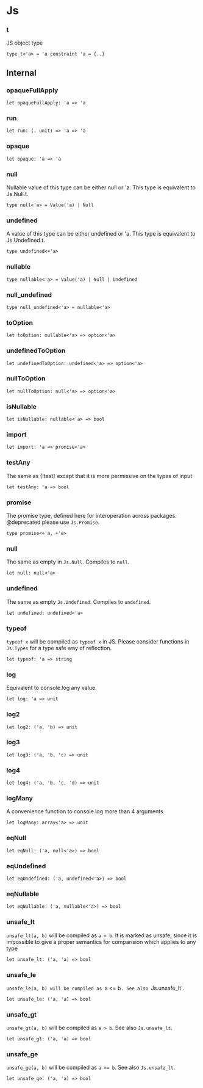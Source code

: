 # Js


### t
JS object type

```res sig
type t<'a> = 'a constraint 'a = {..}
```

## Internal



### opaqueFullApply


```res sig
let opaqueFullApply: 'a => 'a
```
### run


```res sig
let run: (. unit) => 'a => 'a
```
### opaque


```res sig
let opaque: 'a => 'a
```

### null
Nullable value of this type can be either null or 'a. This type is equivalent to Js.Null.t.

```res sig
type null<'a> = Value('a) | Null
```

### undefined
A value of this type can be either undefined or 'a. This type is equivalent to Js.Undefined.t.

```res sig
type undefined<+'a>
```

### nullable


```res sig
type nullable<'a> = Value('a) | Null | Undefined
```

### null_undefined


```res sig
type null_undefined<'a> = nullable<'a>
```

### toOption


```res sig
let toOption: nullable<'a> => option<'a>
```

### undefinedToOption


```res sig
let undefinedToOption: undefined<'a> => option<'a>
```

### nullToOption


```res sig
let nullToOption: null<'a> => option<'a>
```

### isNullable


```res sig
let isNullable: nullable<'a> => bool
```

### import


```res sig
let import: 'a => promise<'a>
```

### testAny
The same as {!test} except that it is more permissive on the types of input

```res sig
let testAny: 'a => bool
```

### promise
The promise type, defined here for interoperation across packages.
  @deprecated please use `Js.Promise`.

```res sig
type promise<+'a, +'e>
```

### null
The same as empty in `Js.Null`. Compiles to `null`.

```res sig
let null: null<'a>
```

### undefined
The same as empty `Js.Undefined`. Compiles to `undefined`.

```res sig
let undefined: undefined<'a>
```

### typeof
`typeof x` will be compiled as `typeof x` in JS. Please consider functions in
`Js.Types` for a type safe way of reflection.

```res sig
let typeof: 'a => string
```

### log
Equivalent to console.log any value.

```res sig
let log: 'a => unit
```

### log2


```res sig
let log2: ('a, 'b) => unit
```

### log3


```res sig
let log3: ('a, 'b, 'c) => unit
```

### log4


```res sig
let log4: ('a, 'b, 'c, 'd) => unit
```

### logMany
A convenience function to console.log more than 4 arguments

```res sig
let logMany: array<'a> => unit
```

### eqNull


```res sig
let eqNull: ('a, null<'a>) => bool
```

### eqUndefined


```res sig
let eqUndefined: ('a, undefined<'a>) => bool
```

### eqNullable


```res sig
let eqNullable: ('a, nullable<'a>) => bool
```

### unsafe_lt
`unsafe_lt(a, b)` will be compiled as `a < b`.
    It is marked as unsafe, since it is impossible
    to give a proper semantics for comparision which applies to any type

```res sig
let unsafe_lt: ('a, 'a) => bool
```

### unsafe_le
`unsafe_le(a, b) will be compiled as `a <= b`.
   See also `Js.unsafe_lt`.

```res sig
let unsafe_le: ('a, 'a) => bool
```

### unsafe_gt
`unsafe_gt(a, b)` will be compiled as `a > b`.
    See also `Js.unsafe_lt`.

```res sig
let unsafe_gt: ('a, 'a) => bool
```

### unsafe_ge
`unsafe_ge(a, b)` will be compiled as `a >= b`.
   See also `Js.unsafe_lt`.

```res sig
let unsafe_ge: ('a, 'a) => bool
```
